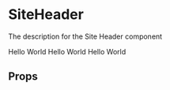 
<Meta title="atom/SiteHeader" component={SiteHeader} />

# SiteHeader

The description for the Site Header component

<Canvas withSource="open">
  <Story name="Example-1">
    <SiteHeader name="Test Name" colour="blue">
      Hello World
    </SiteHeader>
  </Story>
</Canvas>

<Canvas>
  <Story name="Example-2">
    <SiteHeader name="Test Name" colour="red">
      Hello World
    </SiteHeader>
  </Story>
  <Story name="Example-2-variant">
    <SiteHeader name="Test Name" colour="green">
      Hello World
    </SiteHeader>
  </Story>
</Canvas>

## Props

<Props of={SiteHeader} />
